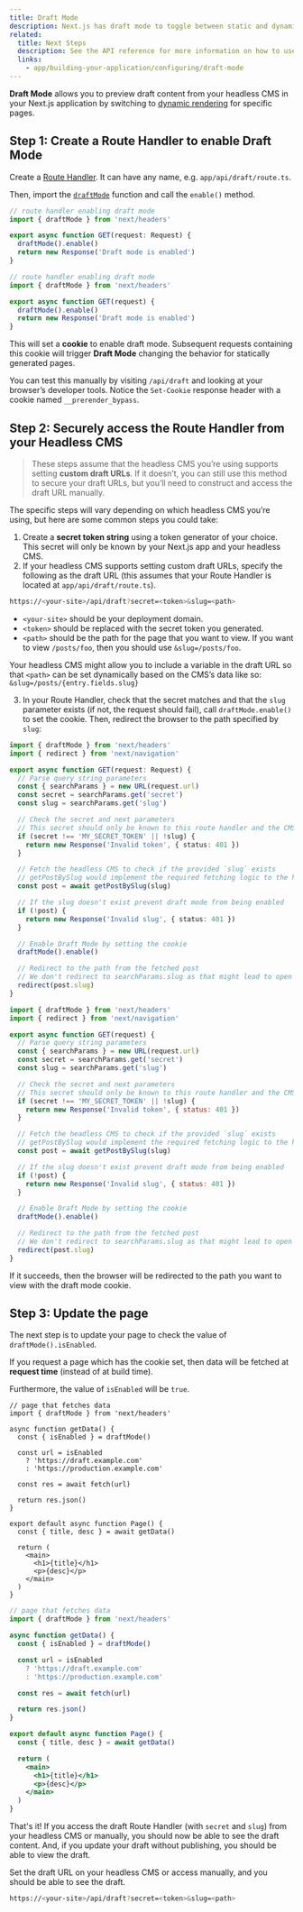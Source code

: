 ```yaml
---
title: Draft Mode
description: Next.js has draft mode to toggle between static and dynamic pages. You can learn how it works with App Router here.
related:
  title: Next Steps
  description: See the API reference for more information on how to use Draft Mode.
  links:
    - app/building-your-application/configuring/draft-mode
---
```


**Draft Mode** allows you to preview draft content from your headless CMS in your Next.js application by switching to [dynamic rendering](/docs/app/building-your-application/rendering/server-components#dynamic-rendering) for specific pages.

## Step 1: Create a Route Handler to enable Draft Mode

Create a [Route Handler](/docs/app/building-your-application/routing/route-handlers). It can have any name, e.g. `app/api/draft/route.ts`.

Then, import the [`draftMode`](/docs/app/api-reference/functions/draft-mode) function and call the `enable()` method.

```ts filename="app/api/draft/route.ts" switcher
// route handler enabling draft mode
import { draftMode } from 'next/headers'

export async function GET(request: Request) {
  draftMode().enable()
  return new Response('Draft mode is enabled')
}
```

```js filename="app/api/draft/route.js" switcher
// route handler enabling draft mode
import { draftMode } from 'next/headers'

export async function GET(request) {
  draftMode().enable()
  return new Response('Draft mode is enabled')
}
```

This will set a **cookie** to enable draft mode. Subsequent requests containing this cookie will trigger **Draft Mode** changing the behavior for statically generated pages.

You can test this manually by visiting `/api/draft` and looking at your browser’s developer tools. Notice the `Set-Cookie` response header with a cookie named `__prerender_bypass`.

## Step 2: Securely access the Route Handler from your Headless CMS

> These steps assume that the headless CMS you’re using supports setting **custom draft URLs**. If it doesn’t, you can still use this method to secure your draft URLs, but you’ll need to construct and access the draft URL manually.

The specific steps will vary depending on which headless CMS you’re using, but here are some common steps you could take:

1. Create a **secret token string** using a token generator of your choice. This secret will only be known by your Next.js app and your headless CMS.
2. If your headless CMS supports setting custom draft URLs, specify the following as the draft URL (this assumes that your Route Handler is located at `app/api/draft/route.ts`).

```bash filename="Terminal"
https://<your-site>/api/draft?secret=<token>&slug=<path>
```

- `<your-site>` should be your deployment domain.
- `<token>` should be replaced with the secret token you generated.
- `<path>` should be the path for the page that you want to view. If you want to view `/posts/foo`, then you should use `&slug=/posts/foo`.

Your headless CMS might allow you to include a variable in the draft URL so that `<path>` can be set dynamically based on the CMS’s data like so: `&slug=/posts/{entry.fields.slug}`

3. In your Route Handler, check that the secret matches and that the `slug` parameter exists (if not, the request should fail), call `draftMode.enable()` to set the cookie. Then, redirect the browser to the path specified by `slug`:

```ts filename="app/api/draft/route.ts" switcher
import { draftMode } from 'next/headers'
import { redirect } from 'next/navigation'

export async function GET(request: Request) {
  // Parse query string parameters
  const { searchParams } = new URL(request.url)
  const secret = searchParams.get('secret')
  const slug = searchParams.get('slug')

  // Check the secret and next parameters
  // This secret should only be known to this route handler and the CMS
  if (secret !== 'MY_SECRET_TOKEN' || !slug) {
    return new Response('Invalid token', { status: 401 })
  }

  // Fetch the headless CMS to check if the provided `slug` exists
  // getPostBySlug would implement the required fetching logic to the headless CMS
  const post = await getPostBySlug(slug)

  // If the slug doesn't exist prevent draft mode from being enabled
  if (!post) {
    return new Response('Invalid slug', { status: 401 })
  }

  // Enable Draft Mode by setting the cookie
  draftMode().enable()

  // Redirect to the path from the fetched post
  // We don't redirect to searchParams.slug as that might lead to open redirect vulnerabilities
  redirect(post.slug)
}
```

```js filename="app/api/draft/route.js" switcher
import { draftMode } from 'next/headers'
import { redirect } from 'next/navigation'

export async function GET(request) {
  // Parse query string parameters
  const { searchParams } = new URL(request.url)
  const secret = searchParams.get('secret')
  const slug = searchParams.get('slug')

  // Check the secret and next parameters
  // This secret should only be known to this route handler and the CMS
  if (secret !== 'MY_SECRET_TOKEN' || !slug) {
    return new Response('Invalid token', { status: 401 })
  }

  // Fetch the headless CMS to check if the provided `slug` exists
  // getPostBySlug would implement the required fetching logic to the headless CMS
  const post = await getPostBySlug(slug)

  // If the slug doesn't exist prevent draft mode from being enabled
  if (!post) {
    return new Response('Invalid slug', { status: 401 })
  }

  // Enable Draft Mode by setting the cookie
  draftMode().enable()

  // Redirect to the path from the fetched post
  // We don't redirect to searchParams.slug as that might lead to open redirect vulnerabilities
  redirect(post.slug)
}
```

If it succeeds, then the browser will be redirected to the path you want to view with the draft mode cookie.

## Step 3: Update the page

The next step is to update your page to check the value of `draftMode().isEnabled`.

If you request a page which has the cookie set, then data will be fetched at **request time** (instead of at build time).

Furthermore, the value of `isEnabled` will be `true`.

```tsx filename="app/page.tsx" switcher
// page that fetches data
import { draftMode } from 'next/headers'

async function getData() {
  const { isEnabled } = draftMode()

  const url = isEnabled
    ? 'https://draft.example.com'
    : 'https://production.example.com'

  const res = await fetch(url)

  return res.json()
}

export default async function Page() {
  const { title, desc } = await getData()

  return (
    <main>
      <h1>{title}</h1>
      <p>{desc}</p>
    </main>
  )
}
```

```jsx filename="app/page.js" switcher
// page that fetches data
import { draftMode } from 'next/headers'

async function getData() {
  const { isEnabled } = draftMode()

  const url = isEnabled
    ? 'https://draft.example.com'
    : 'https://production.example.com'

  const res = await fetch(url)

  return res.json()
}

export default async function Page() {
  const { title, desc } = await getData()

  return (
    <main>
      <h1>{title}</h1>
      <p>{desc}</p>
    </main>
  )
}
```

That's it! If you access the draft Route Handler (with `secret` and `slug`) from your headless CMS or manually, you should now be able to see the draft content. And, if you update your draft without publishing, you should be able to view the draft.

Set the draft URL on your headless CMS or access manually, and you should be able to see the draft.

```bash filename="Terminal"
https://<your-site>/api/draft?secret=<token>&slug=<path>
```
